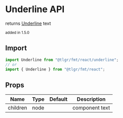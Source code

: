 # Underline API

returns <u>Underline</u> text

<small>added in 1.5.0</small>

## Import

```jsx
import Underline from "@tlgr/fmt/react/underline";
// or
import { Underline } from "@tlgr/fmt/react";
```

## Props

| Name     | Type | Default | Description    |
| -------- | ---- | ------- | -------------- |
| children | node |         | component text |
